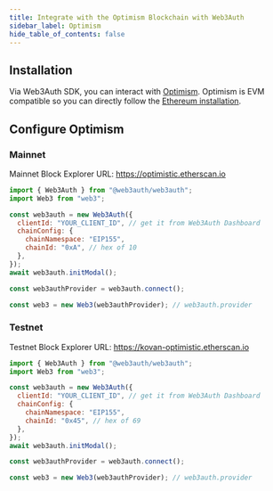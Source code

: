 ```yaml
---
title: Integrate with the Optimism Blockchain with Web3Auth
sidebar_label: Optimism
hide_table_of_contents: false
---
```


## Installation

Via Web3Auth SDK, you can interact with [Optimism](https://optimism.io/). Optimism is EVM compatible so you can directly follow the
[Ethereum installation](./ethereum).

## Configure Optimism

### Mainnet

Mainnet Block Explorer URL: https://optimistic.etherscan.io

```js
import { Web3Auth } from "@web3auth/web3auth";
import Web3 from "web3";

const web3auth = new Web3Auth({
  clientId: "YOUR_CLIENT_ID", // get it from Web3Auth Dashboard
  chainConfig: {
    chainNamespace: "EIP155",
    chainId: "0xA", // hex of 10
  },
});
await web3auth.initModal();

const web3authProvider = web3auth.connect();

const web3 = new Web3(web3authProvider); // web3auth.provider
```

### Testnet

Testnet Block Explorer URL: https://kovan-optimistic.etherscan.io

```js
import { Web3Auth } from "@web3auth/web3auth";
import Web3 from "web3";

const web3auth = new Web3Auth({
  clientId: "YOUR_CLIENT_ID", // get it from Web3Auth Dashboard
  chainConfig: {
    chainNamespace: "EIP155",
    chainId: "0x45", // hex of 69
  },
});
await web3auth.initModal();

const web3authProvider = web3auth.connect();

const web3 = new Web3(web3authProvider); // web3auth.provider
```
